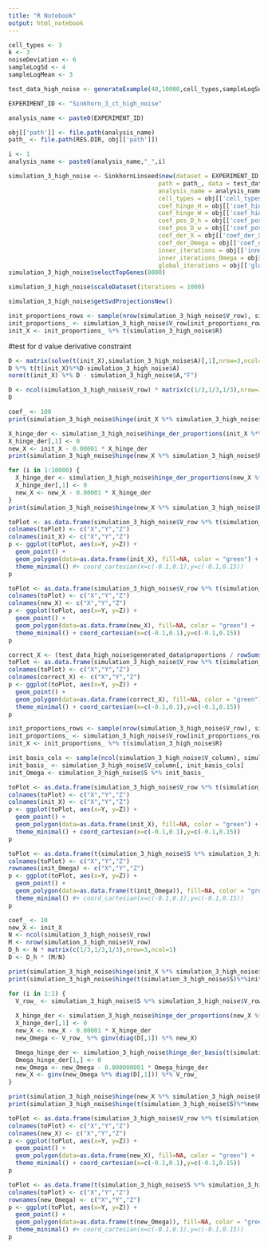 ```yaml
---
title: "R Notebook"
output: html_notebook
---
```


```r
cell_types <- 3
k <- 3
noiseDeviation <- 6
sampleLogSd <- 4
sampleLogMean <- 3

test_data_high_noise <- generateExample(40,10000,cell_types,sampleLogSd,sampleLogMean,noiseDeviation,k)
```

```r
EXPERIMENT_ID <- "Sinkhorn_3_ct_high_noise"

analysis_name <- paste0(EXPERIMENT_ID)

obj[['path']] <- file.path(analysis_name)
path_ <- file.path(RES.DIR, obj[['path']])

i <- 1
analysis_name <- paste0(analysis_name,"_",i)

simulation_3_high_noise <- SinkhornLinseed$new(dataset = EXPERIMENT_ID, 
                                          path = path_, data = test_data_high_noise$generated_data$data,
                                          analysis_name = analysis_name,
                                          cell_types = obj[['cell_types']],
                                          coef_hinge_H = obj[['coef_hinge_H']],
                                          coef_hinge_W = obj[['coef_hinge_W']],
                                          coef_pos_D_h = obj[['coef_pos_D_h']],
                                          coef_pos_D_w = obj[['coef_pos_D_w']],
                                          coef_der_X = obj[['coef_der_X']],
                                          coef_der_Omega = obj[['coef_der_Omega']],
                                          inner_iterations = obj[['inner_iterations']],
                                          inner_iterations_Omega = obj[['inner_iterations']],
                                          global_iterations = obj[['global_iterations']])
simulation_3_high_noise$selectTopGenes(8000)
```

```r
simulation_3_high_noise$scaleDataset(iterations = 1000)
```

```r
simulation_3_high_noise$getSvdProjectionsNew()
```

```r
init_proportions_rows <- sample(nrow(simulation_3_high_noise$V_row), simulation_3_high_noise$cell_types)
init_proportions_ <- simulation_3_high_noise$V_row[init_proportions_rows, ]
init_X <- init_proportions_ %*% t(simulation_3_high_noise$R)
```

#test for d value derivative constraint
```r
D <- matrix(solve(t(init_X),simulation_3_high_noise$A)[,1],nrow=3,ncol=1)
D %*% t(t(init_X)%*%D-simulation_3_high_noise$A)
norm(t(init_X) %*% D - simulation_3_high_noise$A,"F")
```
```r
D <- ncol(simulation_3_high_noise$V_row) * matrix(c(1/3,1/3,1/3),nrow=3,ncol=1)
D
```

```r
coef_ <- 100
print(simulation_3_high_noise$hinge(init_X %*% simulation_3_high_noise$R) + coef_ * norm(t(init_X) %*% D - simulation_3_high_noise$A,"F"))

X_hinge_der <- simulation_3_high_noise$hinge_der_proportions(init_X %*% simulation_3_high_noise$R, simulation_3_high_noise$R) + coef_ * D %*% t(t(init_X)%*%D-simulation_3_high_noise$A)
X_hinge_der[,1] <- 0
new_X <- init_X - 0.00001 * X_hinge_der
print(simulation_3_high_noise$hinge(new_X %*% simulation_3_high_noise$R) + coef_ * norm(t(new_X) %*% D - simulation_3_high_noise$A,"F"))
```

```r
for (i in 1:10000) {
  X_hinge_der <- simulation_3_high_noise$hinge_der_proportions(new_X %*% simulation_3_high_noise$R, simulation_3_high_noise$R) + coef_ * D %*% t(t(new_X)%*%D-simulation_3_high_noise$A)  
  X_hinge_der[,1] <- 0
  new_X <- new_X - 0.00001 * X_hinge_der
}
print(simulation_3_high_noise$hinge(new_X %*% simulation_3_high_noise$R) + coef_ * norm(t(new_X) %*% D - simulation_3_high_noise$A,"F"))

```

```r
toPlot <- as.data.frame(simulation_3_high_noise$V_row %*% t(simulation_3_high_noise$R))
colnames(toPlot) <- c("X","Y","Z")
colnames(init_X) <- c("X","Y","Z")
p <- ggplot(toPlot, aes(x=Y, y=Z)) +
  geom_point() + 
  geom_polygon(data=as.data.frame(init_X), fill=NA, color = "green") +
  theme_minimal() #+ coord_cartesian(x=c(-0.1,0.1),y=c(-0.1,0.15))
p
```

```r
toPlot <- as.data.frame(simulation_3_high_noise$V_row %*% t(simulation_3_high_noise$R))
colnames(toPlot) <- c("X","Y","Z")
colnames(new_X) <- c("X","Y","Z")
p <- ggplot(toPlot, aes(x=Y, y=Z)) +
  geom_point() + 
  geom_polygon(data=as.data.frame(new_X), fill=NA, color = "green") +
  theme_minimal() + coord_cartesian(x=c(-0.1,0.1),y=c(-0.1,0.15))
p
```

```r
correct_X <- (test_data_high_noise$generated_data$proportions / rowSums(test_data_high_noise$generated_data$proportions)) %*% t(simulation_3_high_noise$R)
toPlot <- as.data.frame(simulation_3_high_noise$V_row %*% t(simulation_3_high_noise$R))
colnames(toPlot) <- c("X","Y","Z")
colnames(correct_X) <- c("X","Y","Z")
p <- ggplot(toPlot, aes(x=Y, y=Z)) +
  geom_point() + 
  geom_polygon(data=as.data.frame(correct_X), fill=NA, color = "green") +
  theme_minimal() + coord_cartesian(x=c(-0.1,0.1),y=c(-0.1,0.15))
p
```

```r
init_proportions_rows <- sample(nrow(simulation_3_high_noise$V_row), simulation_3_high_noise$cell_types)
init_proportions_ <- simulation_3_high_noise$V_row[init_proportions_rows, ]
init_X <- init_proportions_ %*% t(simulation_3_high_noise$R)

init_basis_cols <- sample(ncol(simulation_3_high_noise$V_column), simulation_3_high_noise$cell_types)
init_basis_ <- simulation_3_high_noise$V_column[, init_basis_cols]
init_Omega <- simulation_3_high_noise$S %*% init_basis_
```

```r
toPlot <- as.data.frame(simulation_3_high_noise$V_row %*% t(simulation_3_high_noise$R))
colnames(toPlot) <- c("X","Y","Z")
colnames(init_X) <- c("X","Y","Z")
p <- ggplot(toPlot, aes(x=Y, y=Z)) +
  geom_point() + 
  geom_polygon(data=as.data.frame(init_X), fill=NA, color = "green") +
  theme_minimal() + coord_cartesian(x=c(-0.1,0.1),y=c(-0.1,0.15))
p
```

```r
toPlot <- as.data.frame(t(simulation_3_high_noise$S %*% simulation_3_high_noise$V_column))
colnames(toPlot) <- c("X","Y","Z")
rownames(init_Omega) <- c("X","Y","Z")
p <- ggplot(toPlot, aes(x=Y, y=Z)) +
  geom_point() + 
  geom_polygon(data=as.data.frame(t(init_Omega)), fill=NA, color = "green") +
  theme_minimal() #+ coord_cartesian(x=c(-0.1,0.1),y=c(-0.1,0.15))
p
```

```r
coef_ <- 10
new_X <- init_X
N <- ncol(simulation_3_high_noise$V_row)
M <- nrow(simulation_3_high_noise$V_row)
D_h <- N * matrix(c(1/3,1/3,1/3),nrow=3,ncol=1)
D <- D_h * (M/N)

print(simulation_3_high_noise$hinge(init_X %*% simulation_3_high_noise$R) + coef_ * norm(t(init_X) %*% D - simulation_3_high_noise$A,"F"))
print(simulation_3_high_noise$hinge(t(simulation_3_high_noise$S)%*%init_Omega) + coef_ * norm(init_Omega %*% D_w - simulation_3_high_noise$B,"F"))
```


```r
for (i in 1:1) {
  V_row_ <- simulation_3_high_noise$S %*% simulation_3_high_noise$V_row %*% t(simulation_3_high_noise$R)
  
  X_hinge_der <- simulation_3_high_noise$hinge_der_proportions(new_X %*% simulation_3_high_noise$R, simulation_3_high_noise$R) + coef_ * D_h %*% t(t(new_X)%*%D_h-simulation_3_high_noise$A)
  X_hinge_der[,1] <- 0
  new_X <- new_X - 0.00001 * X_hinge_der
  new_Omega <- V_row_ %*% ginv(diag(D[,1]) %*% new_X)

  Omega_hinge_der <- simulation_3_high_noise$hinge_der_basis(t(simulation_3_high_noise$S)%*%new_Omega, simulation_3_high_noise$S) + coef_ * (new_Omega%*%D-simulation_3_high_noise$B) %*% t(D)
  Omega_hinge_der[1,] <- 0
  new_Omega <- new_Omega - 0.000000001 * Omega_hinge_der
  new_X <- ginv(new_Omega %*% diag(D[,1])) %*% V_row_
}

print(simulation_3_high_noise$hinge(new_X %*% simulation_3_high_noise$R) + coef_ * norm(t(new_X) %*% D - simulation_3_high_noise$A,"F"))
print(simulation_3_high_noise$hinge(t(simulation_3_high_noise$S)%*%new_Omega) + coef_ * norm(new_Omega %*% D_w - simulation_3_high_noise$B,"F"))  

```

```r
toPlot <- as.data.frame(simulation_3_high_noise$V_row %*% t(simulation_3_high_noise$R))
colnames(toPlot) <- c("X","Y","Z")
colnames(new_X) <- c("X","Y","Z")
p <- ggplot(toPlot, aes(x=Y, y=Z)) +
  geom_point() + 
  geom_polygon(data=as.data.frame(new_X), fill=NA, color = "green") +
  theme_minimal() + coord_cartesian(x=c(-0.1,0.1),y=c(-0.1,0.15))
p
```

```r
toPlot <- as.data.frame(t(simulation_3_high_noise$S %*% simulation_3_high_noise$V_column))
colnames(toPlot) <- c("X","Y","Z")
rownames(new_Omega) <- c("X","Y","Z")
p <- ggplot(toPlot, aes(x=Y, y=Z)) +
  geom_point() + 
  geom_polygon(data=as.data.frame(t(new_Omega)), fill=NA, color = "green") +
  theme_minimal() #+ coord_cartesian(x=c(-0.1,0.1),y=c(-0.1,0.15))
p
```








